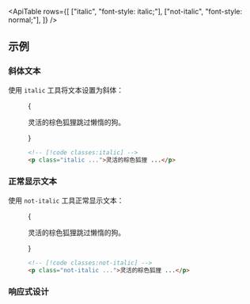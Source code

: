 

<ApiTable
  rows={[
    ["italic", "font-style: italic;"],
    ["not-italic", "font-style: normal;"],
  ]}
/>

## 示例

### 斜体文本

使用 `italic` 工具将文本设置为斜体：

<Figure>

<Example>
  {
    <p className="text-center text-lg font-medium text-gray-900 italic dark:text-gray-200">
      灵活的棕色狐狸跳过懒惰的狗。
    </p>
  }
</Example>

```html
<!-- [!code classes:italic] -->
<p class="italic ...">灵活的棕色狐狸 ...</p>
```

</Figure>

### 正常显示文本

使用 `not-italic` 工具正常显示文本：

<Figure>

<Example>
  {
    <p className="text-center text-lg font-medium text-gray-900 not-italic dark:text-gray-200">
      灵活的棕色狐狸跳过懒惰的狗。
    </p>
  }
</Example>

```html
<!-- [!code classes:not-italic] -->
<p class="not-italic ...">灵活的棕色狐狸 ...</p>
```

</Figure>

### 响应式设计

<ResponsiveDesign property="font-style" defaultClass="italic" featuredClass="not-italic" element="p" />
